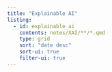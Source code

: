 ```yaml
---
title: "Explainable AI"
listing:
  - id: explainable_ai
    contents: notes/XAI/**/*.qmd
    type: grid
    sort: "date desc"
    sort-ui: true
    filter-ui: true
---
```

